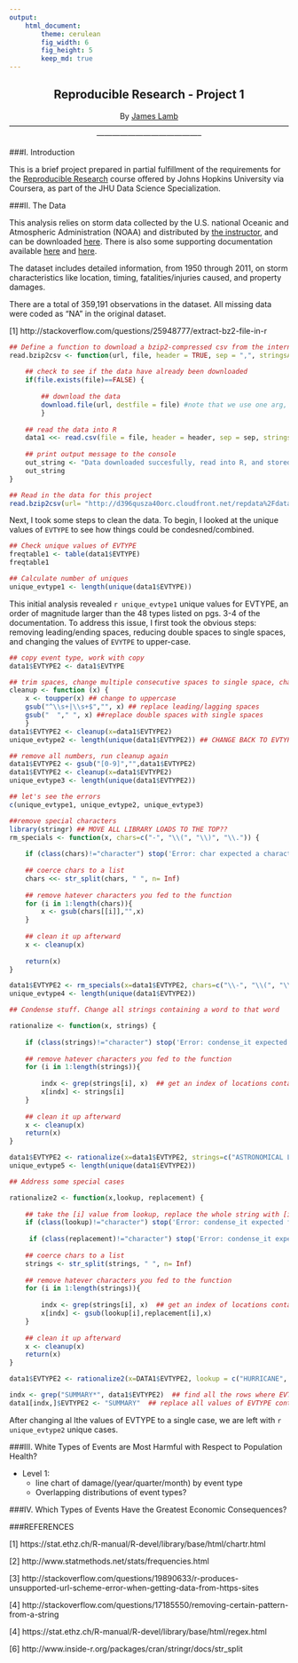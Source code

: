 ```yaml
---
output:
    html_document:
        theme: cerulean
        fig_width: 6
        fig_height: 5
        keep_md: true
---
```


<center> <h2>Reproducible Research - Project 1</h2> </center>
<center> By [James Lamb](http://www.linkedin.com/in/jameslamb1/)</center>
<center>-----------------------------------------------------------------------------------------------------------------------------------------------------</center>

###I. Introduction

This is a brief project prepared in partial fulfillment of the requirements for the [Reproducible Research](https://class.coursera.org/repdata-010) course offered by Johns Hopkins University via Coursera, as part of the JHU Data Science Specialization. 

###II. The Data

This analysis relies on storm data collected by the U.S. national Oceanic and Atmospheric Administration (NOAA) and distributed by [the instructor](https://twitter.com/rdpeng), and can be downloaded [here](https://d396qusza40orc.cloudfront.net/repdata%2Fdata%2FStormData.csv.bz2). There is also some supporting documentation available [here](https://d396qusza40orc.cloudfront.net/repdata%2Fpeer2_doc%2Fpd01016005curr.pdf) and [here](https://d396qusza40orc.cloudfront.net/repdata%2Fpeer2_doc%2FNCDC%20Storm%20Events-FAQ%20Page.pdf). 

The dataset includes detailed information, from 1950 through 2011, on storm characteristics like location, timing, fatalities/injuries caused, and property damages. 

There are a total of 359,191 observations in the dataset. All missing data were coded as "NA" in the original dataset.

[1] http://stackoverflow.com/questions/25948777/extract-bz2-file-in-r


```r
## Define a function to download a bzip2-compressed csv from the internet, read it in to R                       
read.bzip2csv <- function(url, file, header = TRUE, sep = ",", stringsAsFactors = FALSE){
    
    ## check to see if the data have already been downloaded
    if(file.exists(file)==FALSE) {
    
        ## download the data
        download.file(url, destfile = file) #note that we use one arg, "file", for     destfile and later for the read in to R   
        }
    
    ## read the data into R
    data1 <<- read.csv(file = file, header = header, sep = sep, stringsAsFactors = stringsAsFactors, strip.white=TRUE)
   
    ## print output message to the console
    out_string <- "Data downloaded succesfully, read into R, and stored in object data1."
    out_string
}

## Read in the data for this project
read.bzip2csv(url= "http://d396qusza40orc.cloudfront.net/repdata%2Fdata%2FStormData.csv.bz2", file = ".\\SStormdata.csv.bz2", sep = ",", header = TRUE, stringsAsFactors = FALSE)
```

Next, I took some steps to clean the data. To begin, I looked at the unique values of ```EVTYPE``` to see how things could be condesned/combined.

```r
## Check unique values of EVTYPE
freqtable1 <- table(data1$EVTYPE)
freqtable1

## Calculate number of uniques
unique_evtype1 <- length(unique(data1$EVTYPE))
```

This initial analysis revealed ```r unique_evtype1``` unique values for EVTYPE, an order of magnitude larger than the 48 types listed on pgs. 3-4 of the documentation. To address this issue, I first took the obvious steps: removing leading/ending spaces, reducing double spaces to single spaces, and changing the values of ```EVYTPE``` to upper-case.

```r
## copy event type, work with copy
data1$EVTYPE2 <- data1$EVTYPE

## trim spaces, change multiple consecutive spaces to single space, change to upper-case
cleanup <- function (x) {
    x <- toupper(x) ## change to uppercase
    gsub("^\\s+|\\s+$","", x) ## replace leading/lagging spaces
    gsub("  "," ", x) ##replace double spaces with single spaces
    }
data1$EVTYPE2 <- cleanup(x=data1$EVTYPE2)
unique_evtype2 <- length(unique(data1$EVTYPE2)) ## CHANGE BACK TO EVTYPE later

## remove all numbers, run cleanup again
data1$EVTYPE2 <- gsub("[0-9]","",data1$EVTYPE2)
data1$EVTYPE2 <- cleanup(x=data1$EVTYPE2)
unique_evtype3 <- length(unique(data1$EVTYPE2))

## let's see the errors
c(unique_evtype1, unique_evtype2, unique_evtype3)

##remove special characters
library(stringr) ## MOVE ALL LIBRARY LOADS TO THE TOP??
rm_specials <- function(x, chars=c("-", "\\(", "\\)", "\\.")) {
    
    if (class(chars)!="character") stop('Error: char expected a character string. For example, try something like chars=c("a","b","c")')
    
    ## coerce chars to a list                                    
    chars <<- str_split(chars, " ", n= Inf) 
    
    ## remove hatever characters you fed to the function
    for (i in 1:length(chars)){
        x <- gsub(chars[[i]],"",x)
    }
    
    ## clean it up afterward
    x <- cleanup(x)
    
    return(x)
}

data1$EVTYPE2 <- rm_specials(x=data1$EVTYPE2, chars=c("\\-", "\\(", "\\)", "\\."))
unique_evtype4 <- length(unique(data1$EVTYPE2))

## Condense stuff. Change all strings containing a word to that word

rationalize <- function(x, strings) {
    
    if (class(strings)!="character") stop('Error: condense_it expected strings to be a character string. For example, try something like chars=c("a","b","c")')
    
    ## remove hatever characters you fed to the function
    for (i in 1:length(strings)){
        
        indx <- grep(strings[i], x)  ## get an index of locations containing this string
        x[indx] <- strings[i]
    }
    
    ## clean it up afterward
    x <- cleanup(x)
    return(x)
}

data1$EVTYPE2 <- rationalize(x=data1$EVTYPE2, strings=c("ASTRONOMICAL LOW TIDE", "AVALANCE", "BLIZZARD", "COASTAL FLOOD", "COLD/WIND CHILL", "DEBRIS FLOW", "DENSE FOD", "DENSE SMOKE", "DROUGHT", "DUST DEVEIL", "DUST STROM", "DROUGHT", "DUST DEVIL", "DUST STORM", "EXCESSIVE HEAT", "EXTREME COLD/WIND CHILL", "FLASH FLOOD", "FLOOD", "FREEZING FOG", "FROST/FREEZE", "FUNNEL CLOUD", "HAIL", "HEAT", "HEAVY RAIN", "HEAVY SNOW", "HIGH SURF", "HIGH WIND", "HURRICANE/TYPHOON", "ICE STORM", "LAKESHORE FLOOD", "LAKE-EFFECT SNOW", "LIGHTNING", "MARINE HAIL", "MARINE HIGH WIND", "MARINE STRONG WIND", "MARINE THUNDERSTORM WIND", "RIP CURRENT", "SEICHE", "SLEET", "'STORM TIDE", "STRONG WIND", "THUNDERSTORM WIND", "TORNADO", "TROPICAL DEPRESSION", "TROPICAL STORM", "TSUNAMI", "VOLCANIC ASH", "WATERSPROUT", "WILDFIRE", "WINTER STORM", "WINTER WEATHER", "SUMMARY"))
unique_evtype5 <- length(unique(data1$EVTYPE2))

## Address some special cases

rationalize2 <- function(x,lookup, replacement) {
    
    ## take the [i] value from lookup, replace the whole string with [i] from replacement
    if (class(lookup)!="character") stop('Error: condense_it expected find to be a character string. For example, try something like chars=c("a","b","c")')
    
     if (class(replacement)!="character") stop('Error: condense_it expected find to be a character string. For example, try something like chars=c("a","b","c")')
    
    ## coerce chars to a list                                    
    strings <- str_split(strings, " ", n= Inf) 
    
    ## remove hatever characters you fed to the function
    for (i in 1:length(strings)){
        
        indx <- grep(strings[i], x)  ## get an index of locations containing this string
        x[indx] <- gsub(lookup[i],replacement[i],x)
    }
    
    ## clean it up afterward
    x <- cleanup(x)
    return(x)
}

data1$EVTYPE2 <- rationalize2(x=DATA1$EVTYPE2, lookup = c("HURRICANE", "TYPHOON", "VOLCAN"), replacement = c("HURRICANE/TYPHOON", "HURRICANE/TYPHOON", "VOLCANIC ASH"))

indx <- grep("SUMMARY*", data1$EVTYPE2)  ## find all the rows where EVTYPE contains "SUMMARY"
data1[indx,]$EVTYPE2 <- "SUMMARY"  ## replace all values of EVTYPE containing "SUMMARY" with just "SUMMARY"


```

After changing al lthe values of EVTYPE to a single case, we are left with ```r unique_evtype2``` unique cases.

###III. White Types of Events are Most Harmful with Respect to Population Health?

- Level 1:
    - line chart of damage/(year/quarter/month) by event type
    - Overlapping distributions of event types? 


###IV. Which Types of Events Have the Greatest Economic Consequences?

###REFERENCES

[1] https://stat.ethz.ch/R-manual/R-devel/library/base/html/chartr.html

[2] http://www.statmethods.net/stats/frequencies.html

[3] http://stackoverflow.com/questions/19890633/r-produces-unsupported-url-scheme-error-when-getting-data-from-https-sites

[4] http://stackoverflow.com/questions/17185550/removing-certain-pattern-from-a-string

[4] https://stat.ethz.ch/R-manual/R-devel/library/base/html/regex.html

[6] http://www.inside-r.org/packages/cran/stringr/docs/str_split

